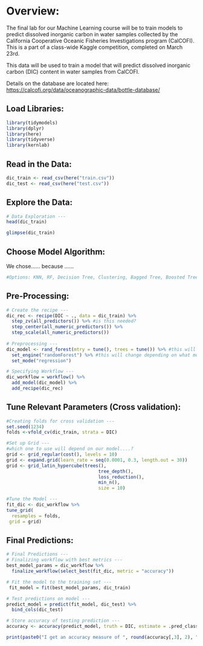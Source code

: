 # Overview:

The final lab for our Machine Learning course will be to train models to predict dissolved inorganic carbon in water samples collected by the California Cooperative Oceanic Fisheries Investigations program (CalCOFI). This is a part of a class-wide Kaggle competition, completed on March 23rd.

This data will be used to train a model that will predict dissolved inorganic carbon (DIC) content in water samples from CalCOFI.

Details on the database are located here: <https://calcofi.org/data/oceanographic-data/bottle-database/>

## Load Libraries:

```r
library(tidymodels)
library(dplyr)
library(here)
library(tidyverse)
library(kernlab)
```

## Read in the Data:

```r
dic_train <- read_csv(here("train.csv"))
dic_test <- read_csv(here("test.csv"))
```

## Explore the Data:

```r
# Data Exploration ---
head(dic_train)

glimpse(dic_train)
```

## Choose Model Algorithm:

We chose...... because ......
```r
#Options: KNN, RF, Decision Tree, Clustering, Bagged Tree, Boosted Tree, SVM, Neural Net
```

## Pre-Processing:

```r
# Create the recipe ---
dic_rec <- recipe(DIC ~ ., data = dic_train) %>% 
  step_zv(all_predictors()) %>% #is this needed?
  step_center(all_numeric_predictors()) %>% 
  step_scale(all_numeric_predictors())
  
# Preprocessing ---
dic_model <- rand_forest(mtry = tune(), trees = tune()) %>% #this will change depending on what model we choose
  set_engine("randomForest") %>% #this will change depending on what model we choose
  set_mode("regression")

# Specifying Workflow ---
dic_workflow = workflow() %>% 
  add_model(dic_model) %>% 
  add_recipe(dic_rec)
```


## Tune Relevant Parameters (Cross validation):

```r
#Creating folds for cross validation ---
set.seed(1234)
folds <-vfold_cv(dic_train, strata = DIC)

#Set up Grid ---
#which one to use will depend on our model....?
grid <- grid_regular(cost(), levels = 10)
grid <- expand.grid(learn_rate = seq(0.0001, 0.3, length.out = 30))
grid <- grid_latin_hypercube(trees(),
                                  tree_depth(),
                                  loss_reduction(),
                                  min_n(),
                                  size = 10)

#Tune the Model ---
fit_dic <- dic_workflow %>% 
tune_grid(
  resamples = folds,
 grid = grid) 
```

## Final Predictions:

```r
# Final Predictions ---
# Finalizing workflow with best metrics ---
best_model_params = dic_workflow %>% 
  finalize_workflow(select_best(fit_dic, metric = "accuracy"))

# Fit the model to the training set ---
 fit_model = fit(best_model_params, dic_train)

# Test predictions on model ---
predict_model = predict(fit_model, dic_test) %>% 
  bind_cols(dic_test)

# Store accuracy of testing prediction ---
accuracy <- accuracy(predict_model, truth = DIC, estimate = .pred_class)

print(paste0("I get an accuracy measure of ", round(accuracy[,3], 2), " with this model."))

```
